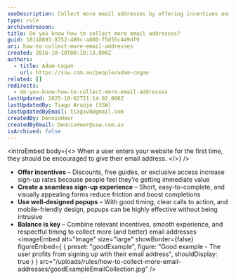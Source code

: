 ```yaml
---
seoDescription: Collect more email addresses by offering incentives and creating a seamless sign-up experience through a well-designed popup.
type: rule
archivedreason:
title: Do you know how to collect more email addresses?
guid: 18118893-8752-489c-a800-f5d55c449df9
uri: how-to-collect-more-email-addresses
created: 2016-10-18T00:18:13.000Z
authors:
  - title: Adam Cogan
    url: https://ssw.com.au/people/adam-cogan
related: []
redirects:
  - do-you-know-how-to-collect-more-email-addresses
lastUpdated: 2025-10-02T21:14:02.000Z
lastUpdatedBy: Tiago Araújo [SSW]
lastUpdatedByEmail: tiagov8@gmail.com
createdBy: DennisHeer
createdByEmail: DennisHeer@ssw.com.au
isArchived: false
---
```


<introEmbed
  body={<>
When a user enters your website for the first time, they should be encouraged to give their email address.
  </>}
/>
* **Offer incentives** – Discounts, free guides, or exclusive access increase sign-up rates because people feel they’re getting immediate value
* **Create a seamless sign-up experience** – Short, easy-to-complete, and visually appealing forms reduce friction and boost completions
* **Use well-designed popups** – With good timing, clear calls to action, and mobile-friendly design, popups can be highly effective without being intrusive
* **Balance is key** – Combine relevant incentives, smooth experience, and respectful timing to collect more (and better) email addresses
<imageEmbed
  alt="Image"
  size="large"
  showBorder={false}
  figureEmbed={ {
    preset: "goodExample",
    figure: "Good example - The user profits from signing up with their email address",
    shouldDisplay: true
  } }
  src="/uploads/rules/how-to-collect-more-email-addresses/goodExampleEmailCollection.jpg"
/>

